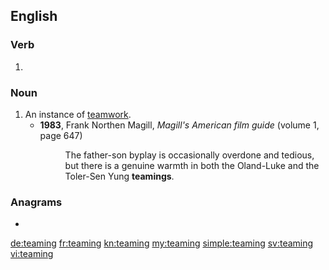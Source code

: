 ==English==

===Verb===
{{head|en|present participle}}

# {{present participle of|team|lang=en|nocat=1}}

===Noun===
{{en-noun}}

# An instance of [[teamwork]].
#* '''1983''', Frank Northen Magill, ''Magill's American film guide'' (volume 1, page 647)
#*: The father-son byplay is occasionally overdone and tedious, but there is a genuine warmth in both the Oland-Luke and the Toler-Sen Yung '''teamings'''.

===Anagrams===
* {{l|en|mintage}}

[[de:teaming]]
[[fr:teaming]]
[[kn:teaming]]
[[my:teaming]]
[[simple:teaming]]
[[sv:teaming]]
[[vi:teaming]]